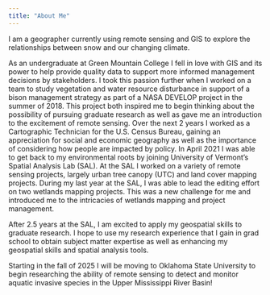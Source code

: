 ```yaml
---
title: "About Me"
---
```


I am a geographer currently using remote sensing and GIS to explore the relationships between snow and our changing climate.

As an undergraduate at Green Mountain College I fell in love with GIS and its power to help provide quality data to support more informed management decisions by stakeholders. I took this passion further when I worked on a team to study vegetation and water resource disturbance in support of a bison management strategy as part of a NASA DEVELOP project in the summer of 2018. This project both inspired me to begin thinking about the possibility of pursuing graduate research as well as gave me an introduction to the excitement of remote sensing. Over the next 2 years I worked as a Cartographic Technician for the U.S. Census Bureau, gaining an appreciation for social and economic geography as well as the importance of considering how people are impacted by policy. In April 2021 I was able to get back to my environmental roots by joining University of Vermont's Spatial Analysis Lab (SAL). At the SAL I worked on a variety of remote sensing projects, largely urban tree canopy (UTC) and land cover mapping projects. During my last year at the SAL, I was able to lead the editing effort on two wetlands mapping projects. This was a new challenge for me and introduced me to the intricacies of wetlands mapping and project management.

After 2.5 years at the SAL, I am excited to apply my geospatial skills to graduate research. I hope to use my research experience that I gain in grad school to obtain subject matter expertise as well as enhancing my geospatial skills and spatial analysis tools.

Starting in the fall of 2025 I will be moving to Oklahoma State University to begin researching the ability of remote sensing to detect and monitor aquatic invasive species in the Upper Mississippi River Basin!
